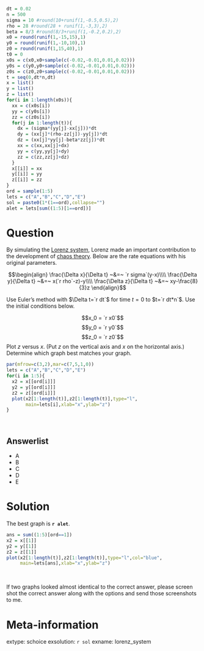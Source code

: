 ```r
dt = 0.02
n = 500
sigma = 10 #round(10+runif(1,-0.5,0.5),2)
rho = 28 #round(28 + runif(1,-3,3),2)
beta = 8/3 #round(8/3+runif(1,-0.2,0.2),2)
x0 = round(runif(1,-15,15),1)
y0 = round(runif(1,-10,10),1)
z0 = round(runif(1,15,40),1)
t0 = 0
x0s = c(x0,x0+sample(c(-0.02,-0.01,0.01,0.02)))
y0s = c(y0,y0+sample(c(-0.02,-0.01,0.01,0.02)))
z0s = c(z0,z0+sample(c(-0.02,-0.01,0.01,0.02)))
t = seq(0,dt*n,dt)
x = list()
y = list()
z = list()
for(i in 1:length(x0s)){
  xx = c(x0s[i])
  yy = c(y0s[i])
  zz = c(z0s[i])
  for(j in 1:length(t)){
    dx = (sigma*(yy[j]-xx[j]))*dt
    dy = (xx[j]*(rho-zz[j])-yy[j])*dt
    dz = (xx[j]*yy[j]-beta*zz[j])*dt
    xx = c(xx,xx[j]+dx)
    yy = c(yy,yy[j]+dy)
    zz = c(zz,zz[j]+dz)
  }
  x[[i]] = xx
  y[[i]] = yy
  z[[i]] = zz
}
ord = sample(1:5)
lets = c("A","B","C","D","E")
sol = paste0(1*(1==ord),collapse="")
alet = lets[sum((1:5)[1==ord])]
```


Question
========

By simulating the [Lorenz system](https://en.wikipedia.org/wiki/Lorenz_system), Lorenz made an important contribution to the development of [chaos theory](https://en.wikipedia.org/wiki/Chaos_theory). Below are the rate equations with his original parameters.

$$\begin{align}
\frac{\Delta x}{\Delta t} ~&=~ `r sigma`(y-x)\\\\
\frac{\Delta y}{\Delta t} ~&=~ x(`r rho`-z)-y\\\\
\frac{\Delta z}{\Delta t} ~&=~ xy-\frac{8}{3}z
\end{align}$$

Use Euler's method with $\Delta t=`r dt`$ for time $t=0$ to $t=`r dt*n`$. Use the initial conditions below.

$$x_0 = `r x0`$$
$$y_0 = `r y0`$$
$$z_0 = `r z0`$$
Plot $z$ versus $x$. (Put $z$ on the vertical axis and $x$ on the horizontal axis.) Determine which graph best matches your graph.

```r
par(mfrow=c(3,2),mar=c(7,5,1,0))
lets = c("A","B","C","D","E")
for(i in 1:5){
  x2 = x[[ord[i]]]
  y2 = y[[ord[i]]]
  z2 = z[[ord[i]]]
  plot(x2[1:length(t)],z2[1:length(t)],type="l",
       main=lets[i],xlab="x",ylab="z")
}
```
\

Answerlist
--------

* A
* B
* C
* D
* E

Solution
========

The best graph is **`r alet`**. 

```r
ans = sum((1:5)[ord==1])
x2 = x[[1]]
y2 = y[[1]]
z2 = z[[1]]
plot(x2[1:length(t)],z2[1:length(t)],type="l",col="blue",
     main=lets[ans],xlab="x",ylab="z")
```
\

If two graphs looked almost identical to the correct answer, please screen shot the correct answer along with the options and send those screenshots to me.

Meta-information
============
extype: schoice
exsolution: `r sol`
exname: lorenz_system
